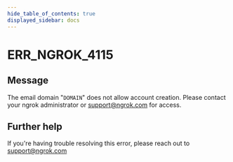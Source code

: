 ```yaml
---
hide_table_of_contents: true
displayed_sidebar: docs
---
```



# ERR_NGROK_4115

## Message

The email domain "`DOMAIN`" does not allow account creation. Please contact your ngrok administrator or support@ngrok.com for access.

<ErrorDetails error="err_ngrok_4115" />

## Further help

If you're having trouble resolving this error, please reach out to [support@ngrok.com](mailto:support@ngrok.com?subject=Help%20with%20ERR_NGROK_4115)
